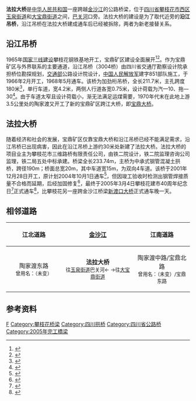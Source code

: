 {{Infobox Bridge
|bridge_name=法拉大桥
|image=Fala Bridge 4.jpg
|caption=
|carries=陶家渡东路
|crosses=[[金沙江|金沙江]]
|locale={{CHN}}[[四川省|四川省]][[攀枝花市|攀枝花市]][[西区_(攀枝花市)|西区]]<br/>北岸：[[玉泉街道_(攀枝花市)|玉泉]] & [[河门口街道|河门口]]<br/>南岸：[[大宝鼎街道|大宝鼎]]（沿江）
|coordinates={{coord|26.58756|N|101.60017|E|region:CN-51_type:landmark|display=inline,title}}
|owner=
|maint=
|designer=[[中国中铁二院工程集团有限责任公司|铁道部第二勘察设计院]]
|architect=
|builder=[[中铁二局|中铁二局]]五处
|begin=2001年12月28日
|complete=2005年3月4日
|open=
|cost=
|toll=免费
|traffic=
|winner=
|design=中承式钢管混凝土拱桥
|material=
|length=233.74米
|width=桥面总宽20米，车道宽15米
|height=
|mainspan=190米
|spans=
|piers=
|load=
|clearance=
|below=
|map_cue=
|map_text=
|map_image=
|map_width= 
|extra=
}}
{{Infobox Bridge
|bridge_name=沿江吊桥
|image=Fala Bridge 2.jpg
|caption=沿江吊桥如今仅剩桥墩和桥台
|carries=
|crosses=[[金沙江|金沙江]]
|locale={{CHN}}[[四川省|四川省]][[攀枝花市|攀枝花市]][[西区_(攀枝花市)|西区]]<br/>北岸：[[玉泉街道|玉泉]] & [[河门口街道|河门口]]<br/>南岸：[[大宝鼎街道|大宝鼎]]（沿江）
|coordinates=26.58776°N 101.60052°E
|owner=
|maint=
|designer=[[中华人民共和国交通运输部|交通部]]公路设计院
|architect=
|builder=[[中国人民解放军|中国人民解放军]]建字851部队
|begin=1966年2月
|complete=1968年5月
|open=
|cost=
|toll=免费
|traffic=
|winner=
|design=加劲桁吊桥
|material=
|length=211.7米
|width=车道宽4.2米，两侧人行道各宽0.75米
|height=
|mainspan=180米
|spans=
|piers=
|load=汽-10、拖-30
|clearance=
|below=
|map_cue=
|map_text=
|map_image=
|map_width= 
|extra=
}}

'''法拉大桥'''是[[中华人民共和国|中华人民共和国]]一座跨越[[金沙江|金沙江]]的公路桥梁，位于[[四川省|四川省]][[攀枝花市|攀枝花市]][[西区_(攀枝花市)|西区]][[玉泉街道|玉泉街道]]和[[大宝鼎街道|大宝鼎街道]]之间，[[巴关河|巴关河]]口旁。法拉大桥的建设是为了取代近旁的'''沿江吊桥'''，沿江吊桥在法拉大桥建成通车后已经被拆除，两者为新老接替关系。

==沿江吊桥==
1965年[[中华人民共和国|国家]][[三线建设|三线建设]]攀枝花钢铁基地开工，宝鼎矿区建设全面展开<ref>{{cite web| title =宝鼎山与宝鼎矿| publisher =攀枝花日报| date =2007年11月27日| url =http://pzhrb.newssc.org/html/2007-11/27/content_17781.htm| 5 =| deadurl =yes| archiveurl =https://web.archive.org/web/20160305090635/http://pzhrb.newssc.org/html/2007-11/27/content_17781.htm| archivedate =2016年3月5日}}</ref><ref>{{cite web|url=http://www.pzhcoal.com/showcmwy.asp?id=24|title=宝鼎之子|publisher=川煤集团攀煤公司|author=洪计懋、何青明|date=2011年11月10日|6=|access-date=2013年5月6日|archive-date=2016年3月5日|archive-url=https://web.archive.org/web/20160305094135/http://www.pzhcoal.com/showcmwy.asp?id=24|dead-url=no}}</ref>。作为宝鼎矿区与外界联系的主要通道，沿江吊桥（3004桥）由四川省交通厅勘察设计院承担桥位勘探规划，[[中华人民共和国交通运输部|交通部]]公路设计院设计，[[中国人民解放军|中国人民解放军]]建字851部队施工，于1966年2月开工，1968年5月通车。该桥为加劲桁吊桥，全长211.7米，主孔跨度180米<ref>{{cite web|url=http://www.chinahighway.com/news/2011/585512.php|title=瞧不尽攀枝花的桥|publisher=中国公路网|author=张世渝|date=2011-08-25|6=|access-date=2013-05-06|archive-url=https://web.archive.org/web/20140914135118/http://www.chinahighway.com/news/2011/585512.php|archive-date=2014-09-14|dead-url=yes}}</ref>，单行车道，宽4.2米，两侧人行道各宽0.75米，设计荷载为汽—10、拖—30<ref>{{cite web | title = 攀枝花市志 第八篇 交通 第三章 桥梁和渡口 | publisher = www.panzhihua.gov.cn | date = 1994年7月 | url = http://www.panzhihua.gov.cn/zjpzh/pzhsz/dbpjt/891.shtml | 5 =  | deadurl = yes | archiveurl = https://web.archive.org/web/20140202114424/http://www.panzhihua.gov.cn/zjpzh/pzhsz/dbpjt/891.shtml | archivedate = 2014-02-02 }}</ref>。由于车道太窄且设计荷载小，渐无法满足运煤需要，1970年代末在此地上游3.5公里处的陶家渡又开工了新的宝鼎矿区跨江大桥，即[[宝鼎大桥|宝鼎大桥]]。

==法拉大桥==
随着经济和社会的发展，宝鼎矿区仅靠宝鼎大桥和沿江吊桥已经不能满足需求，沿江吊桥已出现病害，因此在沿江吊桥上游约30米处新建了法拉大桥。法拉大桥的项目业主为攀枝花市三维路桥有限责任公司，由铁二院设计，铁二院监理咨询公司监理，铁二局五处中标承建。桥梁全长233.74m，主桥为中承式钢管混凝土拱桥，跨径190m；桥面总宽20m，其中车道宽15m，为双向4车道。该桥于2001年12月28日开工，原计划2004年10月1日通车<ref>{{cite web | title = 攀枝花重点工程法拉大桥可望国庆通车 | publisher = 四川在线 | date = 2004年7月22日 | url = http://sichuan.scol.com.cn/pzhxw/20040722/2004722232244.htm | 5 =  | access-date = 2013年5月6日 | archive-date = 2016年3月5日 | archive-url = https://web.archive.org/web/20160305021912/http://sichuan.scol.com.cn/pzhxw/20040722/2004722232244.htm | dead-url = no }}</ref>，但因竣工验收时检测出钢管焊接质量不合格而延期，后经加固修复<ref>{{cite web | title = 请问西区法拉大桥到底何时通?! | publisher = 攀枝花市公众信息网 市长信箱 | date = 2004年11月29日 | url = http://www.panzhihua.gov.cn/WebPortal/AskAnswer/Gov_LeadMail_Info?AnswerID=0df02d74-e015-493e-92be-f0007931210d | 5 =  }}{{Dead link|date=2018年9月 |bot=InternetArchiveBot |fix-attempted=yes }}</ref>，最终于2005年3月4日攀枝花建市40周年纪念日<ref>{{cite web | title = 攀枝花市志 1965年（大事记） | publisher = www.panzhihua.gov.cn | date = 1994年7月 | url = http://www.panzhihua.gov.cn/zjpzh/pzhsz/dsj/1025.shtml | 5 =  }}{{Dead link|date=2018年9月 |bot=InternetArchiveBot |fix-attempted=yes }}</ref>正式通车<ref>{{cite web| title =攀枝花法拉大桥| publisher =老百晓在线| date =| url =http://www.lbx777.com/z_ql/sc/qlsc093.htm| 5 =| deadurl =yes| archiveurl =https://web.archive.org/web/20150604121757/http://lbx777.com/z_ql/sc/qlsc093.htm| archivedate =2015-06-04}}</ref>，比攀枝花另一座跨金沙江桥梁[[渡口大桥#新渡口大桥|新渡口大桥]]正式通车晚一天。

== 相邻道路 ==
{| class="wikitable"
|-  
! 江北道路 !! [[金沙江|金沙江]] !! 江南道路
|-
| style="width:180px; text-align: center;" | 陶家渡东路<br /><small>曾用名：（未变）</small>
| style="width:240px; text-align: center;" | '''法拉大桥'''<br /><small>往[[玉泉街道_(攀枝花市)|玉泉街道]]巴关河← →往[[大宝鼎街道|大宝鼎街道]]　　</small>
| style="width:180px; text-align: center;" | 陶家渡中路/宝鼎北路<br /><small>曾用名：（未变）/宝鼎东路</small>
|}

== 参考资料 ==
{{reflist}}

{{攀枝花市桥梁}}
{{Crossings navbox
|structure= [[长江桥隧列表|桥梁]]
|place= [[金沙江|金沙江]]
|bridge= 法拉大桥 ← <del>沿江吊桥</del>
|bridge signs= 陶家渡东路<br>陶家渡中路
|upstream= [[观音岩引水工程陶家渡管桥|观音岩引水工程陶家渡管桥]]
|upstream signs= 供水管道
|downstream= [[丽攀高速公路大水井大桥|丽攀高速公路大水井大桥]]
|downstream signs= {{China Expwy Name|G4216}}
}}

[[Category:金沙江桥梁|F]]
[[Category:攀枝花桥梁|Category:攀枝花桥梁]]
[[Category:四川拱桥|Category:四川拱桥]]
[[Category:四川省公路桥|Category:四川省公路桥]]
[[Category:2005年完工橋梁|Category:2005年完工橋梁]]